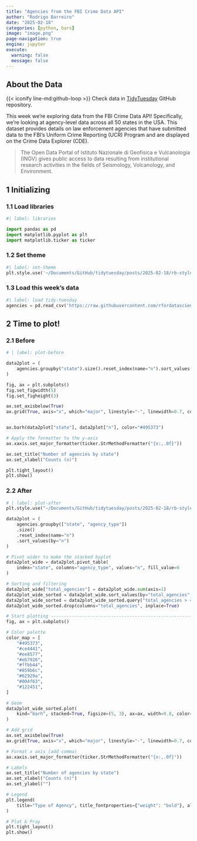 ```yaml
---
title: "Agencies from the FBI Crime Data API"
author: "Rodrigo Barreiro"
date: "2025-02-18"
categories: [python, bars]
image: "image.png"
page-navigation: true
engine: jupyter
execute: 
  warning: false
  message: false
---
```


## About the Data

::: callout-note
{{< iconify line-md:github-loop >}} Check data in [TidyTuesday](https://github.com/rfordatascience/tidytuesday/blob/main/data/2025/2025-02-18/readme.md) GitHub repository.
:::

This week we're exploring data from the FBI Crime Data API! Specifically, we’re looking at agency-level data across all 50 states in the USA. This dataset provides details on law enforcement agencies that have submitted data to the FBI’s Uniform Crime Reporting (UCR) Program and are displayed on the Crime Data Explorer (CDE).

> The Open Data Portal of Istituto Nazionale di Geofisica e Vulcanologia (INGV) gives public access to data resulting from institutional research activities in the fields of Seismology, Volcanology, and Environment.

## 1 Initializing

### 1.1 Load libraries

```python
#| label: libraries

import pandas as pd
import matplotlib.pyplot as plt
import matplotlib.ticker as ticker
```

### 1.2 Set theme

```python
#| label: set-theme
plt.style.use('~/Documents/GitHub/tidytuesday/posts/2025-02-18/rb-style.mplstyle')
```

### 1.3 Load this week's data

```python
#| label: load tidy-tuesday
agencies = pd.read_csv('https://raw.githubusercontent.com/rfordatascience/tidytuesday/main/data/2025/2025-02-18/agencies.csv')
```

## 2 Time to plot!

### 2.1 Before

```python
# | label: plot-before

data2plot = (
    agencies.groupby("state").size().reset_index(name="n").sort_values(by="n").tail(10)
)

fig, ax = plt.subplots()
fig.set_figwidth(5)
fig.set_figheight(3)

ax.set_axisbelow(True)
ax.grid(True, axis="x", which="major", linestyle="-", linewidth=0.7, color="#d3daed")


ax.barh(data2plot["state"], data2plot["n"], color="#495373")

# Apply the formatter to the y-axis
ax.xaxis.set_major_formatter(ticker.StrMethodFormatter("{x:,.0f}"))

ax.set_title("Number of agencies by state")
ax.set_xlabel("Counts (n)")

plt.tight_layout()
plt.show()

```

### 2.2 After

```python
# | label: plot-after
plt.style.use("~/Documents/GitHub/tidytuesday/posts/2025-02-18/rb-style.mplstyle")

data2plot = (
    agencies.groupby(["state", "agency_type"])
    .size()
    .reset_index(name="n")
    .sort_values(by="n")
)

# Pivot wider to make the stacked byplot
data2plot_wide = data2plot.pivot_table(
    index="state", columns="agency_type", values="n", fill_value=0
)

# Sorting and filtering
data2plot_wide["total_agencies"] = data2plot_wide.sum(axis=1)
data2plot_wide_sorted = data2plot_wide.sort_values(by="total_agencies", ascending=True)
data2plot_wide_sorted = data2plot_wide_sorted.query("total_agencies > 450")
data2plot_wide_sorted.drop(columns="total_agencies", inplace=True)

# Start plotting ------------------------------------------------------------------------
fig, ax = plt.subplots()

# Color palette
color_map = [
    "#495373",
    "#ce4441",
    "#ee8577",
    "#eb7926",
    "#ffbb44",
    "#859b6c",
    "#62929a",
    "#004f63",
    "#122451",
]

# Geom
data2plot_wide_sorted.plot(
    kind="barh", stacked=True, figsize=(5, 3), ax=ax, width=0.8, color=color_map
)

# Add grid
ax.set_axisbelow(True)
ax.grid(True, axis="x", which="major", linestyle="-", linewidth=0.7, color="#d3daed")

# Format x axis (add comma)
ax.xaxis.set_major_formatter(ticker.StrMethodFormatter("{x:,.0f}"))

# Labels
ax.set_title("Number of agencies by state")
ax.set_xlabel("Counts (n)")
ax.set_ylabel("")

# Legend
plt.legend(
    title="Type of Agency", title_fontproperties={"weight": "bold"}, alignment="left"
)

# Plot & Pray
plt.tight_layout()
plt.show()

```
